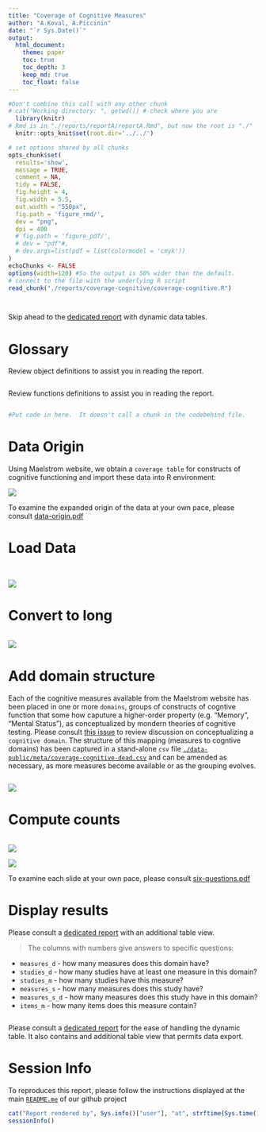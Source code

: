 ```yaml
---
title: "Coverage of Cognitive Measures"
author: "A.Koval, A.Piccinin"
date: "`r Sys.Date()`"
output: 
  html_document:
    theme: paper
    toc: true
    toc_depth: 3
    keep_md: true
    toc_float: false
---
```


<!-- These two chunks should be added in the beginning of every .Rmd that you want to source an .R script -->
<!--  The 1st mandatory chunck  -->
<!--  Set the working directory to the repository's base directory -->
```r
#Don't combine this call with any other chunk 
# cat("Working directory: ", getwd()) # check where you are
  library(knitr)
# Rmd is in "./reports/reportA/reportA.Rmd", but now the root is "./"
  knitr::opts_knit$set(root.dir='../../') 
```

<!--  The 2nd mandatory chunck  -->
<!-- Set the report-wide options, and point to the external code file. -->
```r
# set options shared by all chunks
opts_chunk$set(
  results='show', 
  message = TRUE,
  comment = NA, 
  tidy = FALSE,
  fig.height = 4, 
  fig.width = 5.5, 
  out.width = "550px",
  fig.path = 'figure_rmd/',     
  dev = "png",
  dpi = 400
  # fig.path = 'figure_pdf/',     
  # dev = "pdf"#,
  # dev.args=list(pdf = list(colormodel = 'cmyk'))
)
echoChunks <- FALSE
options(width=120) #So the output is 50% wider than the default.
# connect to the file with the underlying R script  
read_chunk("./reports/coverage-cognitive/coverage-cognitive.R") 
```



<!-- Load 'sourced' R files.  Suppress the output when loading packages. --> 
```r
```


<!-- Load the sources.  Suppress the output when loading sources. --> 
```r
```

Skip ahead to the [dedicated report][barebones] with dynamic data tables. 

# Glossary
Review object definitions to assist you in reading the report. 
<!-- Load any Global functions and variables declared in the R file.  Suppress the output. --> 
```r
```

Review functions definitions to assist you in reading the report.
```r
```

<!-- Declare any global functions specific to a Rmd output.  Suppress the output. --> 
```r
#Put code in here.  It doesn't call a chunk in the codebehind file.
```

# Data Origin

Using Maelstrom website, we obtain a `coverage table` for constructs of cognitive functioning and import these data into R environment:

![](../../reports/coverage-cognitive/data-origin/4-data-origin.gif)

To examine the expanded origin of the data at your own pace, please consult [data-origin.pdf][data-origin.pdf]

# Load Data

<!-- Load the datasets.   -->
```r
```

<!-- Inspect the datasets.   -->
```r
```
![](../../reports/coverage-cognitive/data-origin/0-images/step-09.png)

# Convert to long
<!-- Tweak the datasets.   -->
```r
```
![](../../reports/coverage-cognitive/data-origin/0-images/step-10a.png)

# Add domain structure 

Each of the cognitive measures available from the Maelstrom website has been placed in one or more `domains`, groups of constructs of cogntive function that some how caputure a higher-order property (e.g. "Memory", "Mental Status"), as conceptualized by mondern theories of cognitive testing. Please consult [this issue](https://github.com/maelstrom-research/maelstrom-meta-vis/issues/2) to review discussion on conceptualizing a `cognitive domain`. The structure of this mapping (measures to cogntive domains) has been captured in a stand-alone `csv` file [`./data-public/meta/coverage-cognitive-dead.csv`][meta-dead] and can be amended as necessary, as more measures become available or as the grouping evolves. 

```r
```

![](../../reports/coverage-cognitive/data-origin/0-images/step-10.png)

# Compute counts
```r
```
![](../../reports/coverage-cognitive/data-origin/0-images/step-11.png)

![](../../reports/coverage-cognitive/six-questions/3-six-questions.gif)


To examine each slide at your own pace, please consult [six-questions.pdf][six-questions.pdf]




# Display results

Please consult a [dedicated report][barebones] with an additional table view. 


> The columns with numbers give answers to specific questions:  

  - `measures_d`   - how many measures does this domain have?   
  - `studies_d`    - how many studies have at least one measure in this domain?  
  - `studies_m`    - how many studies have this measure?  
  - `measures_s`   - how many measures does this study have?    
  - `measures_s_d` - how many measures does this study have in this domain?   
  - `items_m`      - how many items does this measure contain?

```r
```


Please consult a [dedicated report][barebones] for the ease of handling the dynamic table. It also contains and additional table view that permits data export. 

# Session Info

To reproduces this report, please follow the instructions displayed at the main [`README.me`][main-readme] of our github project

```r
cat("Report rendered by", Sys.info()["user"], "at", strftime(Sys.time(), "%Y-%m-%d, %H:%M %z"))
sessionInfo()
```


[data-origin.pdf]:https://rawgit.com/maelstrom-research/maelstrom-meta-vis/2f4f3280274eb25d7aeaedd465fffaefd3a56c9e/reports/coverage-cognitive/data-origin/1-data-origin.pdf

[six-questions.pdf]:https://rawgit.com/maelstrom-research/maelstrom-meta-vis/2f4f3280274eb25d7aeaedd465fffaefd3a56c9e/reports/coverage-cognitive/six-questions/1-six-questions.pdf

[coverage-cognitive]:https://rawgit.com/maelstrom-research/maelstrom-meta-vis/master/reports/coverage-cognitive/coverage-cognitive.html

[barebones]:https://rawgit.com/maelstrom-research/maelstrom-meta-vis/master/reports/coverage-cognitive/coverage-cognitive-barebone.html

[meta-dead]:https://github.com/maelstrom-research/maelstrom-meta-vis/blob/master/data-public/meta/coverage-cognitive-dead.csv

[main-readme]:https://github.com/maelstrom-research/maelstrom-meta-vis/blob/master/README.md